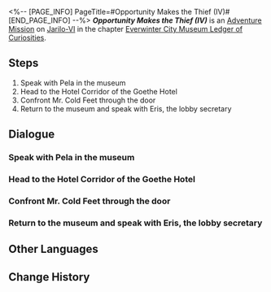 <%-- [PAGE_INFO]
PageTitle=#Opportunity Makes the Thief (IV)#
[END_PAGE_INFO] --%>
{{Stub|Dialogue.}}
{{Mission Infobox
|id            = 2011905
|title         = 
|image         = {{subst:void|<!--$UPLOAD:<<SpriteOutput/Chronicle/2011905_f.png>-<Mission Opportunity Makes the Thief (IV) Stelle.png>-<Fate's Atlas Images>>-->}}{{subst:void|<!--$UPLOAD:<<SpriteOutput/Chronicle/2011905_m.png>-<Mission Opportunity Makes the Thief (IV) Caelus.png>-<Fate's Atlas Images>>-->}}
<gallery>
Mission Opportunity Makes the Thief (IV) Stelle.png|Stelle
Mission Opportunity Makes the Thief (IV) Caelus.png|Caelus
</gallery>
|type          = Adventure
|event_name    = 
|chapter       = Everwinter City Museum Ledger of Curiosities
|requirements  = 
* [[Adventure Mission]] ''[[Opportunity Makes the Thief (III)]]'' completed
* Reach phase 4 in [[Everwinter City Museum Ledger of Curiosities]]
|summary       = Norbert, known for his loose lips, told you someone else has been pulling the strings.<br />As you visited Norbert's usual meeting spot, just as you suspected, you encountered your "old friend" with blue hair.
|characters    = Trailblazer
|startLocation = [[Jarilo-VI]] - [[History and Culture Museum]]
|world         = Jarilo-VI
|area          = History and Culture Museum
|prev          = Opportunity Makes the Thief (III)
|next          = 
|rewards       = Trailblaze EXP*100; Stellar Jade*40; Traveler's Guide*3; Credit*20,000
}}
'''''Opportunity Makes the Thief (IV)''''' is an [[Adventure Mission]] on [[Jarilo-VI]] in the chapter [[Everwinter City Museum Ledger of Curiosities]].

==Steps==
# Speak with Pela in the museum
# Head to the Hotel Corridor of the Goethe Hotel
# Confront Mr. Cold Feet through the door
# Return to the museum and speak with Eris, the lobby secretary

<!--
==Gameplay Notes==

--><!--
==Trial Character==

-->
==Dialogue==
{{Stub Dialogue}}

===Speak with Pela in the museum===
{{Mission Description|type=adventure|location=History and Culture Museum|You finished one phase of the museum's operations.<br />You seem to see Pela again in the exhibit hall. Perhaps there are some results from Norbert's interrogation? Go speak with her.}}
{{Dialogue Start}}
:{{tx}}
{{Dialogue End}}

===Head to the Hotel Corridor of the Goethe Hotel===
{{Mission Description|type=adventure|location=Hotel Corridor|update|The truth is that Norbert was spurred on by a mysterious person with the code name "Mr. Cold Feet." The true mastermind behind the artifact thefts is still free.<br />Pela had already pried out of Norbert his rendezvous point with Mr. Cold Feet, which is none other than the Goethe Hotel.<br />Head to the Goethe Hotel and expose the hidden mastermind.}}
{{Dialogue Start}}
:{{tx}}
{{Dialogue End}}

===Confront Mr. Cold Feet through the door===
{{Mission Description|type=adventure|location=Hotel Corridor|update|The truth is Norbert was spurred on by a mysterious person with the code name "Mr. Cold Feet." The true mastermind behind the artifact thefts is still free.<br />You found the room where Mr. Cold Feet is hiding, and only a door stands between you and them.<br />Remember the secret signal Pela told you and get ready to knock on the door.}}
{{Dialogue Start}}
:{{tx}}
{{Dialogue End}}

===Return to the museum and speak with Eris, the lobby secretary===
{{Mission Description|type=adventure|location=History and Culture Museum|update|The theft cases were solved without a&mdash; Uhhh, more or less solved without a hitch.<br />Pela told you that Miss Eris is looking for you in the museum reception.<br />Go back and speak with Miss Eris to see what surprises she has in store for you.}}
{{Dialogue Start}}
:{{tx}}
{{Dialogue End}}

==Other Languages==
{{Other Languages
|en   = Opportunity Makes the Thief (IV)
|zhs  = 漫藏诲盗•其四
|zht  = 漫藏誨盜•其四
|ja   = 慢蔵誨盗・その4
|ko   = 견물생심•4
|es   = La oportunidad hace al ladrón IV
|fr   = L'occasion fait le larron (IV)
|ru   = Плохо не клади, вора в грех не вводи IV
|th   = ของมีค่าล่อตาโจร 4
|vi   = Cơ Hội Tạo Nên Kẻ Trộm 4
|de   = Gelegenheit macht Diebe (Teil 4)
|id   = Kesempatan dalam Kesempitan (Bagian 4)
|pt   = A Ocasião Faz o Ladrão (IV)
}}

==Change History==
{{Change History|1.1}}

